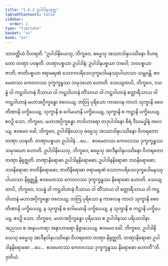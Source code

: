 ```yaml
---
title: "1.6.2 ဥပါဒါနသုတ္တ"
tableOfContents: false
sidebar:
  order: 2
type: "tipitaka"
basket: "su"
book: "sn"
---
```



<DynamicBreadcrumb />

<Division number="52" book="sn" e="ch" v="18" p="287">

<Paragraph number="390" book="sn">
သာဝတ္ထိယံ ဝိဟရတိ. “ဥပါဒါနိယေသု, ဘိက္ခဝေ, ဓမ္မေသု အဿာဒါနုပဿိနော ဝိဟရတော တဏှာ ပဝဍ္ဎတိ. တဏှာပစ္စယာ ဥပါဒါနံ; ဥပါဒါနပစ္စယာ ဘဝေါ; ဘဝပစ္စယာ ဇာတိ; ဇာတိပစ္စယာ ဇရာမရဏံ သောကပရိဒေဝဒုက္ခဒေါမနဿုပါယာသာ သမ္ဘဝန္တိ. ဧဝမေတဿ ကေဝလဿ ဒုက္ခက္ခန္ဓဿ သမုဒယော ဟောတိ.
</Paragraph>

<Paragraph number="391" book="sn">
သေယျထာပိ, ဘိက္ခဝေ, ဒသန္နံ ဝါ ကဋ္ဌဝါဟာနံ ဝီသာယ ဝါ ကဋ္ဌဝါဟာနံ တိံသာယ ဝါ ကဋ္ဌဝါဟာနံ စတ္တာရီသာယ ဝါ ကဋ္ဌဝါဟာနံ မဟာအဂ္ဂိက္ခန္ဓော ဇလေယျ. တတြ ပုရိသော ကာလေန ကာလံ သုက္ခာနိ စေဝ တိဏာနိ ပက္ခိပေယျ, သုက္ခာနိ စ ဂေါမယာနိ ပက္ခိပေယျ, သုက္ခာနိ စ ကဋ္ဌာနိ ပက္ခိပေယျ. ဧဝဉှိ သော, ဘိက္ခဝေ, မဟာအဂ္ဂိက္ခန္ဓော တဒါဟာရော တဒုပါဒါနော စိရံ ဒီဃမဒ္ဓါနံ ဇလေယျ. ဧဝမေဝ ခေါ, ဘိက္ခဝေ, ဥပါဒါနိယေသု ဓမ္မေသု အဿာဒါနုပဿိနော ဝိဟရတော တဏှာ ပဝဍ္ဎတိ. တဏှာပစ္စယာ ဥပါဒါနံ …ပေ…  ဧဝမေတဿ ကေဝလဿ ဒုက္ခက္ခန္ဓဿ သမုဒယော ဟောတိ.
</Paragraph>

<Paragraph number="392" book="sn">
ဥပါဒါနိယေသု, ဘိက္ခဝေ, ဓမ္မေသု အာဒီနဝါနုပဿိနော ဝိဟရတော တဏှာ နိရုဇ္ဈတိ. တဏှာနိရောဓာ ဥပါဒါနနိရောဓော; ဥပါဒါနနိရောဓာ ဘဝနိရောဓော; ဘဝနိရောဓာ ဇာတိနိရောဓော; ဇာတိနိရောဓာ ဇရာမရဏံ သောကပရိဒေဝဒုက္ခဒေါမနဿုပါယာသာ နိရုဇ္ဈန္တိ. ဧဝမေတဿ ကေဝလဿ ဒုက္ခက္ခန္ဓဿ နိရောဓော ဟောတိ.
</Paragraph>

<Paragraph number="393" book="sn">
သေယျထာပိ, ဘိက္ခဝေ, ဒသန္နံ ဝါ ကဋ္ဌဝါဟာနံ ဝီသာယ ဝါ တိံသာယ ဝါ စတ္တာရီသာယ ဝါ ကဋ္ဌဝါဟာနံ မဟာအဂ္ဂိက္ခန္ဓော ဇလေယျ; တတြ ပုရိသော န ကာလေန ကာလံ သုက္ခာနိ စေဝ တိဏာနိ ပက္ခိပေယျ, န သုက္ခာနိ စ ဂေါမယာနိ ပက္ခိပေယျ, န သုက္ခာနိ စ ကဋ္ဌာနိ ပက္ခိပေယျ. ဧဝဉှိ သော, ဘိက္ခဝေ, မဟာအဂ္ဂိက္ခန္ဓော ပုရိမဿ စ ဥပါဒါနဿ ပရိယာဒါနာ အညဿ စ အနုပဟာရာ အနာဟာရော နိဗ္ဗာယေယျ. ဧဝမေဝ ခေါ, ဘိက္ခဝေ, ဥပါဒါနိယေသု ဓမ္မေသု အာဒီနဝါနုပဿိနော ဝိဟရတော တဏှာ နိရုဇ္ဈတိ, တဏှာနိရောဓာ ဥပါဒါနနိရောဓော …ပေ…  ဧဝမေတဿ ကေဝလဿ ဒုက္ခက္ခန္ဓဿ နိရောဓော ဟောတီ”တိ.

</Paragraph>
</Division>

<Paragraph number="394" type="center" book="sn">
ဒုတိယံ.
</Paragraph>